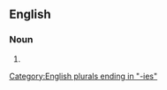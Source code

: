 ==English==

===Noun===
{{head|en|noun form}}

# {{plural of|en|foundry}}

[[Category:English plurals ending in "-ies"]]